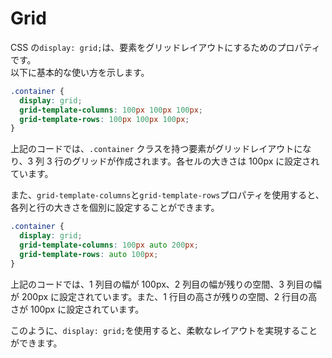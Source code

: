 # Grid

CSS の`display: grid;`は、要素をグリッドレイアウトにするためのプロパティです。  
以下に基本的な使い方を示します。

```css
.container {
  display: grid;
  grid-template-columns: 100px 100px 100px;
  grid-template-rows: 100px 100px 100px;
}
```

上記のコードでは、`.container` クラスを持つ要素がグリッドレイアウトになり、3 列 3 行のグリッドが作成されます。各セルの大きさは 100px に設定されています。

また、`grid-template-columns`と`grid-template-rows`プロパティを使用すると、各列と行の大きさを個別に設定することができます。

```css
.container {
  display: grid;
  grid-template-columns: 100px auto 200px;
  grid-template-rows: auto 100px;
}
```

上記のコードでは、1 列目の幅が 100px、2 列目の幅が残りの空間、3 列目の幅が 200px に設定されています。また、1 行目の高さが残りの空間、2 行目の高さが 100px に設定されています。

このように、`display: grid;`を使用すると、柔軟なレイアウトを実現することができます。
